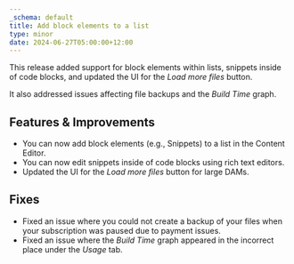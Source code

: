 ```yaml
---
_schema: default
title: Add block elements to a list
type: minor
date: 2024-06-27T05:00:00+12:00
---
```

This release added support for block elements within lists, snippets inside of code blocks, and updated the UI for the *Load more files* button.

It also addressed issues affecting file backups and the *Build Time* graph.

## Features & Improvements

* You can now add block elements (e.g., Snippets) to a list in the Content Editor.
* You can now edit snippets inside of code blocks using rich text editors.
* Updated the UI for the *Load more files* button for large DAMs.

## Fixes

* Fixed an issue where you could not create a backup of your files when your subscription was paused due to payment issues.
* Fixed an issue where the *Build Time* graph appeared in the incorrect place under the *Usage* tab.